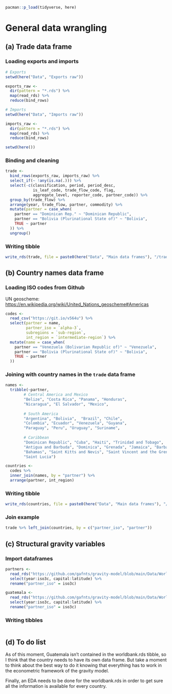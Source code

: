 ```r
pacman::p_load(tidyverse, here)
```

# General data wrangling

## (a) Trade data frame

### Loading exports and imports

```r
# Exports
setwd(here("Data", "Exports raw"))

exports_raw <- 
  dir(pattern = "*.rds") %>% 
  map(read_rds) %>% 
  reduce(bind_rows)

# Imports
setwd(here("Data", "Imports raw"))

imports_raw <-
  dir(pattern = "*.rds") %>%
  map(read_rds) %>%
  reduce(bind_rows)

setwd(here())
```

### Binding and cleaning

```r
trade <- 
  bind_rows(exports_raw, imports_raw) %>% 
  select_if(~ !any(is.na(.))) %>% 
  select(-c(classification, period, period_desc, 
            is_leaf_code, trade_flow_code, flag, 
            aggregate_level, reporter_code, partner_code)) %>% 
  group_by(trade_flow) %>% 
  arrange(year, trade_flow, partner, commodity) %>% 
  mutate(partner = case_when(
    partner == "Dominican Rep." ~ "Dominican Republic",
    partner == "Bolivia (Plurinational State of)" ~ "Bolivia",
    TRUE ~ partner
  )) %>% 
  ungroup()
```

### Writing tibble

```r
write_rds(trade, file = paste0(here("Data", "Main data frames"), "/trade.rds"))
```

## (b) Country names data frame

### Loading ISO codes from Github

UN geoscheme: <https://en.wikipedia.org/wiki/United_Nations_geoscheme#Americas>

```r
codes <-
  read_csv("https://git.io/v564u") %>%
  select(partner = name,
         partner_iso = `alpha-3`,
         subregions = `sub-region`,
         int_region = `intermediate-region`) %>% 
  mutate(name = case_when(
    partner == "Venezuela (Bolivarian Republic of)" ~ "Venezuela", 
    partner == "Bolivia (Plurinational State of)" ~ "Bolivia",
    TRUE ~ partner 
  ))
```

### Joining with country names in the `trade` data frame

```r
names <- 
  tribble(~partner,
        # Central America and Mexico
        "Belize", "Costa Rica", "Panama", "Honduras",
        "Nicaragua", "El Salvador", "Mexico",
        
        # South America
        "Argentina", "Bolivia",  "Brazil", "Chile",
        "Colombia", "Ecuador", "Venezuela", "Guyana",
        "Paraguay", "Peru", "Uruguay", "Suriname",
        
        # Caribbean
        "Dominican Republic", "Cuba", "Haiti", "Trinidad and Tobago",
        "Antigua and Barbuda", "Dominica", "Grenada", "Jamaica", "Barbados",
        "Bahamas", "Saint Kitts and Nevis", "Saint Vincent and the Grenadines", 
        "Saint Lucia")

countries <- 
  codes %>% 
  inner_join(names, by = "partner") %>% 
  arrange(partner, int_region)
```

### Writing tibble

```r
write_rds(countries, file = paste0(here("Data", "Main data frames"), "/countries.rds"))
```

### Join example

```r
trade %>% left_join(countries, by = c("partner_iso", "partner"))
```

## (c) Structural gravity variables

### Import  dataframes

```r
partners <- 
  read_rds("https://github.com/gafnts/gravity-model/blob/main/Data/World%20Bank%20raw/partners_wdi.rds?raw=true") %>% 
  select(year:iso3c, capital:latitude) %>% 
  rename("partner_iso" = iso3c)
```

```r
guatemala <- 
  read_rds("https://github.com/gafnts/gravity-model/blob/main/Data/World%20Bank%20raw/guatemala_wdi.rds?raw=true") %>% 
  select(year:iso3c, capital:latitude) %>% 
  rename("partner_iso" = iso3c)
```

### Writing tibbles

```r

```

## (d) To do list

As of this moment, Guatemala isn't contained in the worldbank.rds tibble, so I think that the country needs to have its own data frame. But take a moment to think about the best way to do it knowing that everything has to work in the econometric framework of the gravity model.

Finally, an EDA needs to be done for the worldbank.rds in order to get sure all the information is available for every country.
